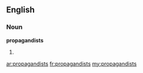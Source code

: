 ==English==

===Noun===
'''propagandists'''

# {{plural of|[[propagandist]]}}

[[ar:propagandists]]
[[fr:propagandists]]
[[my:propagandists]]